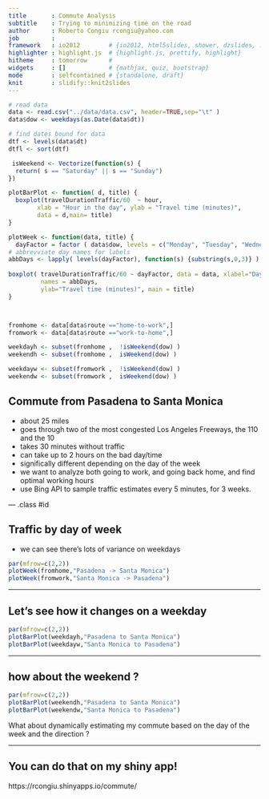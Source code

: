```yaml
---
title       : Commute Analysis
subtitle    : Trying to minimizing time on the road
author      : Roberto Congiu rcongiu@yahoo.com
job         : 
framework   : io2012        # {io2012, html5slides, shower, dzslides, ...}
highlighter : highlight.js  # {highlight.js, prettify, highlight}
hitheme     : tomorrow      # 
widgets     : []            # {mathjax, quiz, bootstrap}
mode        : selfcontained # {standalone, draft}
knit        : slidify::knit2slides
---
```



```r
# read data
data <- read.csv("../data/data.csv", header=TRUE,sep="\t" )
data$dow <- weekdays(as.Date(data$dt))

# find dates bound for data
dtf <- levels(data$dt)
dtfl <- sort(dtf)

 isWeekend <- Vectorize(function(s) {
  return( s == "Saturday" || s == "Sunday")
})

plotBarPlot <- function( d, title) {
  boxplot(travelDurationTraffic/60  ~ hour, 
        xlab = "Hour in the day", ylab = "Travel time (minutes)",
        data = d,main= title)
}

plotWeek <- function(data, title) {
  dayFactor = factor ( data$dow, levels = c("Monday", "Tuesday", "Wednesday", "Thursday", "Friday", "Saturday", "Sunday"))
# abbrevviate day names for labels
abbDays <- lapply( levels(dayFactor), function(s) {substring(s,0,3)} )
  
boxplot( travelDurationTraffic/60 ~ dayFactor, data = data, xlabel="Day of Week",
         names = abbDays,
         ylab="Travel time (minutes)", main = title)
}



fromhome <- data[data$route =="home-to-work",]
fromwork <- data[data$route =="work-to-home",]

weekdayh <- subset(fromhome ,  !isWeekend(dow) )
weekendh <- subset(fromhome ,  isWeekend(dow) )

weekdayw <- subset(fromwork ,  !isWeekend(dow) )
weekendw <- subset(fromwork ,  isWeekend(dow) )

```

## Commute from Pasadena to Santa Monica

* about 25 miles
* goes through two of the most congested Los Angeles Freeways, the 110 and the 10
* takes 30 minutes without traffic
* can take up to 2 hours on the bad day/time
* significally different depending on the day of the week
* we want to analyze both going to work, and going back home, and find optimal working hours
* use Bing API to sample traffic estimates every 5 minutes, for 3 weeks.


--- .class #id 

## Traffic by day of week

* we can see there's lots of variance on weekdays

```r
par(mfrow=c(2,2))
plotWeek(fromhome,"Pasadena -> Santa Monica")
plotWeek(fromwork,"Santa Monica -> Pasadena")
```

---

## Let's see how it changes on a weekday


```r
par(mfrow=c(2,2))
plotBarPlot(weekdayh,"Pasadena to Santa Monica")
plotBarPlot(weekdayw,"Santa Monica to Pasadena")
```

---

## how about the weekend ?

```r
par(mfrow=c(2,2))
plotBarPlot(weekendh,"Pasadena to Santa Monica")
plotBarPlot(weekendw,"Santa Monica to Pasadena")
```

What about dynamically estimating my commute based on 
the day of the week and the direction ?


---
## You can do that on my shiny app!

https://rcongiu.shinyapps.io/commute/





